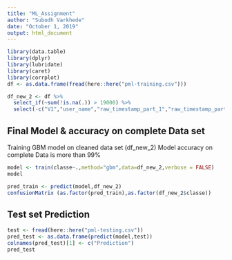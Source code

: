 ---
title: "ML_Assignment"
author: "Subodh Varkhede"
date: "October 1, 2019"
output: html_document
---

```{r setup, include=FALSE}
library(data.table)
library(dplyr)
library(lubridate)
library(caret)
library(corrplot)
df <- as.data.frame(fread(here::here("pml-training.csv")))
```

```{r filter_df}

df_new_2 <- df %>% 
  select_if(~sum(!is.na(.)) > 19000) %>%
  select(-c("V1","user_name","raw_timestamp_part_1","raw_timestamp_part_2","cvtd_timestamp"))

```

## Final Model & accuracy on complete Data set

Training GBM model on cleaned data set (df_new_2)
Model accuracy on complete Data is more than 99%
 
```{r Final Model}

model <- train(classe~.,method="gbm",data=df_new_2,verbose = FALSE)
model

pred_train <- predict(model,df_new_2)
confusionMatrix (as.factor(pred_train),as.factor(df_new_2$classe))

```

## Test set Prediction 

```{r Test set predictio}

test <- fread(here::here("pml-testing.csv"))
pred_test <- as.data.frame(predict(model,test))
colnames(pred_test)[1] <- c("Prediction")
pred_test
```
